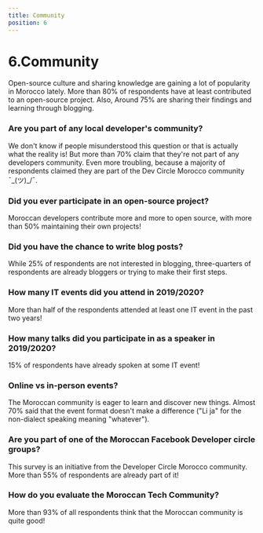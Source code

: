```yaml
---
title: Community
position: 6
---
```


# 6.Community

Open-source culture and sharing knowledge are gaining a lot of popularity in Morocco lately. More than 80% of respondents have at least contributed to an open-source project. Also, Around 75% are sharing their findings and learning through blogging.

### Are you part of any local developer's community?

We don't know if people misunderstood this question or that is actually what the reality is! But more than 70% claim that they're not part of any developers community. Even more troubling, because a majority of respondents claimed they are part of the Dev Circle Morocco community ¯\_(ツ)_/¯.

<Chart id="community-q-0" title={false} />

### Did you ever participate in an open-source project?

Moroccan developers contribute more and more to open source, with more than 50% maintaining their own projects!

<Chart id="community-q-1" title={false} />

### Did you have the chance to write blog posts?

While 25% of respondents are not interested in blogging, three-quarters of respondents are already bloggers or trying to make their first steps.

<Chart id="community-q-2" title={false} />

### How many IT events did you attend in 2019/2020?

More than half of the respondents attended at least one IT event in the past two years!

<Chart id="community-q-3" title={false} />

### How many talks did you participate in as a speaker in 2019/2020?

15% of respondents have already spoken at some IT event!

<Chart id="community-q-4" title={false} />

### Online vs in-person events?

The Moroccan community is eager to learn and discover new things. Almost 70% said that the event format doesn't make a difference ("Li ja" for the non-dialect speaking meaning "whatever").

<Chart id="community-q-5" title={false} />

### Are you part of one of the Moroccan Facebook Developer circle groups?

This survey is an initiative from the Developer Circle Morocco community. More than 55% of respondents are already part of it!

<Chart id="community-q-6" title={false} />

### How do you evaluate the Moroccan Tech Community?

More than 93% of all respondents think that the Moroccan community is quite good!

<Chart id="community-q-7" title={false} />
